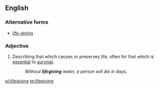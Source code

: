 ==English==

===Alternative forms===
* [[life-giving]]

===Adjective===
{{en-adj}}

# Describing that which causes or preserves life, often for that which is [[essential]] to [[survival]].
#: ''Without '''lifegiving''' water, a person will die in days.''

[[pl:lifegiving]]
[[te:lifegiving]]